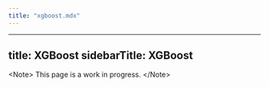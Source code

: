 ```yaml
---
title: "xgboost.mdx"
---
```


---
title: XGBoost
sidebarTitle: XGBoost
---

&lt;Note&gt;
This page is a work in progress.
&lt;/Note&gt;
